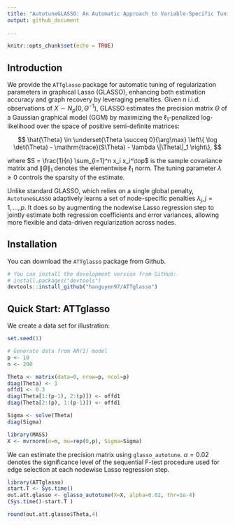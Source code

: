 ```yaml
---
title: "AutotuneGLASSO: An Automatic Approach to Variable-Specific Tuning for Gaussian Graphical Models"
output: github_document
  
---
```


```r
knitr::opts_chunk$set(echo = TRUE)
```

## Introduction

We provide the `ATTglasso` package for automatic tuning of regularization parameters in graphical Lasso (GLASSO), enhancing both estimation accuracy and graph recovery by leveraging \emph{node-specific} penalties. Given $n$ i.i.d. observations of $X \sim N_p(0, \Theta^{-1})$, GLASSO estimates the precision matrix $\Theta$ of a Gaussian graphical model (GGM) by maximizing the $\ell_1$-penalized log-likelihood over the space of positive semi-definite matrices:
<p>
$$
    \hat{\Theta} \in \underset{\Theta \succeq 0}{\arg\max} \left\{ \log \det(\Theta) - \mathrm{trace}(S\Theta) - \lambda \|\Theta\|_1 \right\},
$$
</p> 
where $S = \frac{1}{n} \sum_{i=1}^n x_i x_i^\top$ is the sample covariance matrix and $\|\Theta\|_1$ denotes the elementwise $\ell_1$ norm. The tuning parameter $\lambda \geq 0$ controls the sparsity of the estimate.

Unlike standard GLASSO, which relies on a single global penalty, `AutotuneGLASSO` adaptively learns a set of node-specific penalties $\lambda_j, j = 1, \ldots, p$. It does so by augmenting the nodewise Lasso regression step to jointly estimate both regression coefficients and error variances, allowing more flexible and data-driven regularization across nodes.


## Installation

You can download the `ATTglasso` package from Github.

```r
# You can install the development version from GitHub:
# install.packages("devtools")
devtools::install_github("hanguyen97/ATTglasso")
```

## Quick Start: ATTglasso

We create a data set for illustration:

```r
set.seed(1)

# Generate data from AR(1) model
p <- 10
n <- 200

Theta <- matrix(data=0, nrow=p, ncol=p)
diag(Theta) <- 1
offd1 <- 0.3
diag(Theta[1:(p-1), 2:(p)]) <- offd1
diag(Theta[2:(p), 1:(p-1)]) <- offd1

Sigma <- solve(Theta)
diag(Sigma)

library(MASS)
X <- mvrnorm(n=n, mu=rep(0,p), Sigma=Sigma)
```


We can estimate the precision matrix using `glasso_autotune`. $\alpha = 0.02$ denotes the significance level of the sequential F-test procedure used for edge selection at each nodewise Lasso regression step.

```r
library(ATTglasso)
start.T <- Sys.time()
out.att.glasso <- glasso_autotune(X=X, alpha=0.02, thr=1e-4)
(Sys.time()-start.T )

round(out.att.glasso$Theta,4)
```
